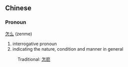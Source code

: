 ==Chinese==
===Pronoun===
[[怎]][[么]] (zenme)

# interrogative pronoun
# indicating the nature, condition and manner in general

:Traditional: [[怎麽]]